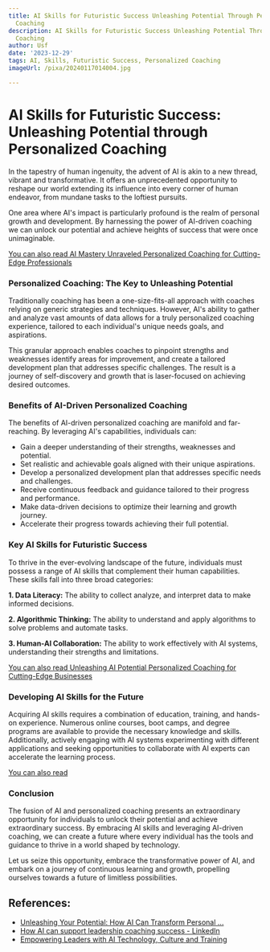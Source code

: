 ```yaml
---
title: AI Skills for Futuristic Success Unleashing Potential Through Personalized
  Coaching
description: AI Skills for Futuristic Success Unleashing Potential Through Personalized
  Coaching
author: Usf
date: '2023-12-29'
tags: AI, Skills, Futuristic Success, Personalized Coaching
imageUrl: /pixa/20240117014004.jpg

---
```

# AI  Skills for Futuristic Success: Unleashing Potential through Personalized Coaching

In the tapestry of human ingenuity, the advent  of AI  is akin to a new thread,  vibrant and transformative. It offers  an unprecedented opportunity to reshape our world extending  its influence into every corner of human endeavor, from mundane tasks to the  loftiest pursuits.

One area where AI's impact is particularly profound is the realm of personal growth  and development. By harnessing the power of AI-driven coaching we can  unlock our potential and achieve heights of success that were once unimaginable.

[You can also  read AI Mastery Unraveled Personalized Coaching for Cutting-Edge Professionals](AI%20Mastery%20Unraveled%20Personalized%20Coaching%20for%20Cutting-Edge%20Professionals)


### Personalized Coaching: The Key to Unleashing Potential

Traditionally coaching has been a one-size-fits-all approach with coaches relying on generic strategies  and techniques.  However, AI's ability to gather and analyze vast amounts of data allows for a truly personalized  coaching experience, tailored to each individual's unique needs goals, and aspirations.

This granular approach enables  coaches to pinpoint strengths and weaknesses identify areas for improvement, and create a tailored development plan that addresses specific challenges. The result is a journey of self-discovery and growth that  is laser-focused on  achieving desired outcomes.

###  Benefits of AI-Driven Personalized Coaching

The benefits of AI-driven personalized coaching  are manifold and far-reaching. By leveraging AI's capabilities, individuals can:

- Gain  a deeper understanding of their strengths, weaknesses and potential.
- Set realistic and achievable  goals aligned with their unique aspirations.
- Develop a personalized development plan that addresses specific  needs and challenges.
- Receive  continuous feedback  and guidance tailored to  their progress  and performance.
- Make data-driven decisions to optimize their  learning and growth journey.
- Accelerate their progress towards achieving their full potential.

### Key AI Skills  for Futuristic Success

To  thrive in the ever-evolving landscape of the future, individuals must possess a range of AI skills that  complement their human capabilities. These skills fall into three  broad categories:

**1. Data Literacy:** The ability to collect analyze, and interpret data  to make informed decisions.

**2. Algorithmic Thinking:** The ability to  understand and apply algorithms to solve problems and automate tasks.

**3.  Human-AI Collaboration:** The ability to work effectively with AI systems, understanding their strengths and limitations.

[You can also read Unleashing AI Potential  Personalized Coaching for Cutting-Edge Businesses](Unleashing%20AI%20Potential%20Personalized%20Coaching%20for%20Cutting-Edge%20Businesses)


### Developing AI Skills for the Future

Acquiring AI skills requires a combination of education, training, and hands-on experience. Numerous online courses,  boot camps, and degree programs are available to provide the necessary knowledge and skills.  Additionally,  actively engaging with AI systems experimenting with different  applications and  seeking opportunities to collaborate with AI experts  can accelerate the learning process.

[You can also read ]()


### Conclusion

The fusion of AI and personalized coaching presents an extraordinary opportunity  for individuals to unlock their potential and  achieve extraordinary success. By embracing AI skills and leveraging AI-driven coaching, we  can create a future where every individual has the tools and guidance to thrive in  a world  shaped by technology.

Let us  seize this opportunity, embrace the transformative power  of AI, and embark  on a journey of continuous learning and growth, propelling ourselves towards a future of  limitless possibilities.

## References:
- [Unleashing Your Potential: How AI Can Transform Personal ...](https://www.linkedin.com/pulse/unleashing-your-potential-how-ai-can-transform-markus-haidt-)
- [How AI can support leadership coaching success - LinkedIn](https://www.linkedin.com/pulse/how-ai-can-support-leadership-coaching-success-span-msod-csm-acc)
- [Empowering Leaders with AI Technology, Culture and Training](https://www.unleash.ai/employee-experience-and-engagement/empowering-leaders-with-ai-technology-culture-and-training/)
